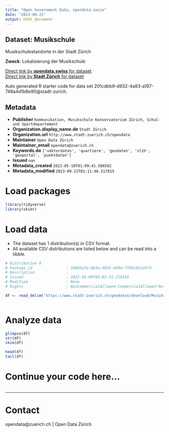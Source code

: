 ```yaml
---
title: "Open Government Data, opendata.swiss"
date: "2023-09-22"
output: html_document
---
```


## Dataset: Musikschule

Musikschulestandorte in der Stadt Zürich

**Zweck**: Lokalisierung der Musikschule

[Direct link by **opendata.swiss** for dataset](https://opendata.swiss/de/dataset/musikschule)<br>
[Direct link by **Stadt Zürich** for dataset](https://data.stadt-zuerich.ch/dataset/geo_musikschule)

Auto generated R starter code for data set 201cdbb9-d932-4a83-a197-746a4d1b8e90@stadt-zurich.

## Metadata

- **Publisher** `Kommunikation, Musikschule Konservatorium Zürich, Schul- und Sportdepartement`
- **Organization.display_name.de** `Stadt Zürich`
- **Organization.url** `http://www.stadt-zuerich.ch/opendata`
- **Maintainer** `Open Data Zürich`
- **Maintainer_email** `opendata@zuerich.ch`
- **Keywords.de** `['vektordaten', 'quartiere', 'geodaten', 'stzh', 'geoportal', 'punktdaten']`
- **Issued** `nan`
- **Metadata_created** `2022-05-10T01:09:41.508582`
- **Metadata_modified** `2023-09-22T01:11:46.517815`


# Load packages

```r

library(tidyverse)
library(skimr)

```

# Load data

-   The dataset has 1 distribution(s) in CSV format.
-   All available CSV distributions are listed below and can be read into a tibble.

```r

# Distribution 0
# Package_id               : 34885a7e-863a-4835-b89d-ff66192a1673
# Description              : 
# Issued                   : 2022-05-09T03:01:31.210165
# Modified                 : None
# Rights                   : NonCommercialAllowed-CommercialAllowed-ReferenceNotRequired

df <- read_delim('https://www.stadt-zuerich.ch/geodaten/download/Musikschule?format=10008')



```

# Analyze data

```r

glimpse(df)
str(df)
skim(df)

head(df)
tail(df)

```

# Continue your code here...

```r

```

------------------------------------------------------------------------

# Contact

opendata@zuerich.ch | Open Data Zürich

